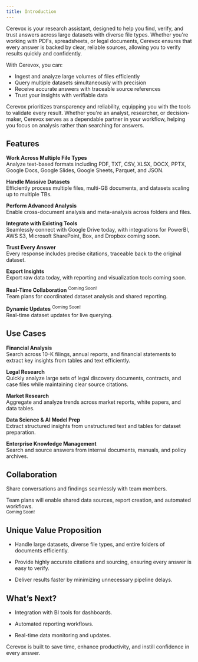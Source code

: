 ```yaml
---
title: Introduction
---
```

Cerevox is your research assistant, designed to help you find, verify, and trust answers across large datasets with diverse file types. Whether you're working with PDFs, spreadsheets, or legal documents, Cerevox ensures that every answer is backed by clear, reliable sources, allowing you to verify results quickly and confidently.

With Cerevox, you can:

- Ingest and analyze large volumes of files efficiently
- Query multiple datasets simultaneously with precision
- Receive accurate answers with traceable source references
- Trust your insights with verifiable data

Cerevox prioritizes transparency and reliability, equipping you with the tools to validate every result. Whether you're an analyst, researcher, or decision-maker, Cerevox serves as a dependable partner in your workflow, helping you focus on analysis rather than searching for answers.


## Features

**Work Across Multiple File Types**  
Analyze text-based formats including PDF, TXT, CSV, XLSX, DOCX, PPTX, Google Docs, Google Slides, Google Sheets, Parquet, and JSON.

**Handle Massive Datasets**  
Efficiently process multiple files, multi-GB documents, and datasets scaling up to multiple TBs.

**Perform Advanced Analysis**  
Enable cross-document analysis and meta-analysis across folders and files.

**Integrate with Existing Tools**  
Seamlessly connect with Google Drive today, with integrations for PowerBI, AWS S3, Microsoft SharePoint, Box, and Dropbox coming soon.

**Trust Every Answer**  
Every response includes precise citations, traceable back to the original dataset.

**Export Insights**  
Export raw data today, with reporting and visualization tools coming soon.

**Real-Time Collaboration**
<sup>Coming Soon!</sup>  
Team plans for coordinated dataset analysis and shared reporting.

**Dynamic Updates**
<sup>Coming Soon!</sup>  
Real-time dataset updates for live querying.


## Use Cases

**Financial Analysis**  
Search across 10-K filings, annual reports, and financial statements to extract key insights from tables and text efficiently.

**Legal Research**  
Quickly analyze large sets of legal discovery documents, contracts, and case files while maintaining clear source citations.

**Market Research**  
Aggregate and analyze trends across market reports, white papers, and data tables.

**Data Science & AI Model Prep**  
Extract structured insights from unstructured text and tables for dataset preparation.

**Enterprise Knowledge Management**  
Search and source answers from internal documents, manuals, and policy archives.

## Collaboration

Share conversations and findings seamlessly with team members.

Team plans will enable shared data sources, report creation, and automated workflows.  
<sup>Coming Soon!</sup>

## Unique Value Proposition

- Handle large datasets, diverse file types, and entire folders of documents efficiently.

- Provide highly accurate citations and sourcing, ensuring every answer is easy to verify.

- Deliver results faster by minimizing unnecessary pipeline delays.

## What’s Next?

- Integration with BI tools for dashboards.

- Automated reporting workflows.

- Real-time data monitoring and updates.

Cerevox is built to save time, enhance productivity, and instill confidence in every answer.

